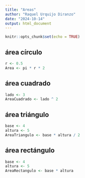 ```yaml
---
title: "Areas"
author: "Raquel Urquijo Diranzo"
date: "2024-10-14"
output: html_document
---
```


```r
knitr::opts_chunk$set(echo = TRUE)
```

## área círculo

```r
r <- 0.5
Area <- pi * r * 2
```

## área cuadrado

```r
lado <- 3
AreaCuadrado <- lado ^ 2
```

## área triángulo

```r
base <- 4
altura <- 5
AreaTriangulo <- base * altura / 2
```

## área rectángulo

```r
base <- 4
altura <- 5
AreaRectangulo <- base * altura
```

